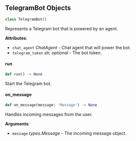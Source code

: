 <a id="camel.bots.telegram_bot"></a>

<a id="camel.bots.telegram_bot.TelegramBot"></a>

## TelegramBot Objects

```python
class TelegramBot()
```

Represents a Telegram bot that is powered by an agent.

**Attributes**:

- `chat_agent` _ChatAgent_ - Chat agent that will power the bot.
- `telegram_token` _str, optional_ - The bot token.

<a id="camel.bots.telegram_bot.TelegramBot.run"></a>

#### run

```python
def run() -> None
```

Start the Telegram bot.

<a id="camel.bots.telegram_bot.TelegramBot.on_message"></a>

#### on\_message

```python
def on_message(message: 'Message') -> None
```

Handles incoming messages from the user.

**Arguments**:

- `message` _types.Message_ - The incoming message object.

